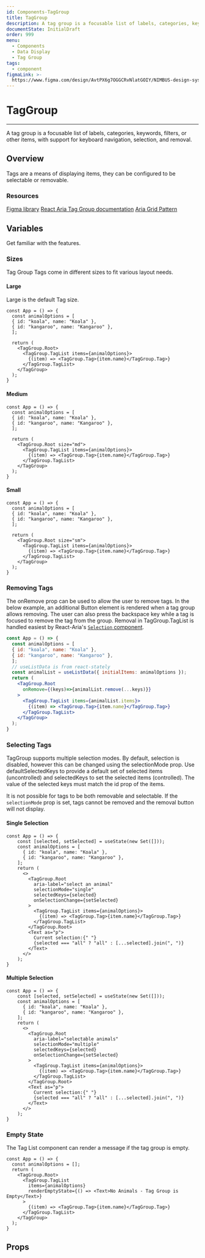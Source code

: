 ```yaml
---
id: Components-TagGroup
title: TagGroup
description: A tag group is a focusable list of labels, categories, keywords, filters, or other items, with support for keyboard navigation, selection, and removal.
documentState: InitialDraft
order: 999
menu:
  - Components
  - Data Display
  - Tag Group
tags:
  - component
figmaLink: >-
  https://www.figma.com/design/AvtPX6g7OGGCRvNlatGOIY/NIMBUS-design-system?node-id=4292-25466
---
```


# TagGroup

---

A tag group is a focusable list of labels, categories, keywords, filters, or other items, with support for keyboard navigation, selection, and removal.

## Overview

Tags are a means of displaying items, they can be configured to be selectable or removable.

### Resources

[Figma library](https://www.figma.com/design/AvtPX6g7OGGCRvNlatGOIY/NIMBUS-design-system?node-id=4292-25466)
[React Aria Tag Group documentation](https://react-spectrum.adobe.com/react-aria/TagGroup.html)
[Aria Grid Pattern](https://www.w3.org/WAI/ARIA/apg/patterns/grid/)

## Variables

Get familiar with the features.

### Sizes

Tag Group Tags come in different sizes to fit various layout needs.

#### Large

Large is the default Tag size. 

```jsx-live
const App = () => {
  const animalOptions = [
  { id: "koala", name: "Koala" },
  { id: "kangaroo", name: "Kangaroo" },
  ];

  return (
    <TagGroup.Root>
      <TagGroup.TagList items={animalOptions}>
        {(item) => <TagGroup.Tag>{item.name}</TagGroup.Tag>}
      </TagGroup.TagList>
    </TagGroup>
  );
}
```

#### Medium

```jsx-live
const App = () => {
  const animalOptions = [
  { id: "koala", name: "Koala" },
  { id: "kangaroo", name: "Kangaroo" },
  ];

  return (
    <TagGroup.Root size="md">
      <TagGroup.TagList items={animalOptions}>
        {(item) => <TagGroup.Tag>{item.name}</TagGroup.Tag>}
      </TagGroup.TagList>
    </TagGroup>
  );
}
```

#### Small

```jsx-live
const App = () => {
  const animalOptions = [
  { id: "koala", name: "Koala" },
  { id: "kangaroo", name: "Kangaroo" },
  ];

  return (
    <TagGroup.Root size="sm">
      <TagGroup.TagList items={animalOptions}>
        {(item) => <TagGroup.Tag>{item.name}</TagGroup.Tag>}
      </TagGroup.TagList>
    </TagGroup>
  );
}
```

### Removing Tags

The onRemove prop can be used to allow the user to remove tags. In the below example, an additional Button element is rendered when a tag group allows removing. The user can also press the backspace key while a tag is focused to remove the tag from the group. 
Removal in TagGroup.TagList is handled easiest by React-Aria's [`Selection` component](https://react-spectrum.adobe.com/react-aria/selection.html).

```jsx
const App = () => {
  const animalOptions = [
  { id: "koala", name: "Koala" },
  { id: "kangaroo", name: "Kangaroo" },
  ];
  // useListData is from react-stately
  const animalList = useListData({ initialItems: animalOptions });
  return (
    <TagGroup.Root 
      onRemove={(keys)=>{animalList.remove(...keys)}}
    >
      <TagGroup.TagList items={animalList.items}>
        {(item) => <TagGroup.Tag>{item.name}</TagGroup.Tag>}
      </TagGroup.TagList>
    </TagGroup>
  );
}
```

### Selecting Tags

TagGroup supports multiple selection modes. By default, selection is disabled, however this can be changed using the selectionMode prop. Use defaultSelectedKeys to provide a default set of selected items (uncontrolled) and selectedKeys to set the selected items (controlled). The value of the selected keys must match the id prop of the items.

It is not possible for tags to be both removable and selectable.  If the `selectionMode` prop is set, tags cannot be removed and the removal button will not display.

#### Single Selection
```jsx-live
const App = () => {
    const [selected, setSelected] = useState(new Set([]));
    const animalOptions = [
      { id: "koala", name: "Koala" },
      { id: "kangaroo", name: "Kangaroo" },
    ];
    return (
      <>
        <TagGroup.Root
          aria-label="select an animal"
          selectionMode="single"
          selectedKeys={selected}
          onSelectionChange={setSelected}
        >
          <TagGroup.TagList items={animalOptions}>
            {(item) => <TagGroup.Tag>{item.name}</TagGroup.Tag>}
          </TagGroup.TagList>
        </TagGroup.Root>
        <Text as="p">
          Current selection:{" "}
          {selected === "all" ? "all" : [...selected].join(", ")}
        </Text>
      </>
    );
}
```


#### Multiple Selection
```jsx-live
const App = () => {
    const [selected, setSelected] = useState(new Set([]));
    const animalOptions = [
      { id: "koala", name: "Koala" },
      { id: "kangaroo", name: "Kangaroo" },
    ];
    return (
      <>
        <TagGroup.Root
          aria-label="selectable animals"
          selectionMode="multiple"
          selectedKeys={selected}
          onSelectionChange={setSelected}
        >
          <TagGroup.TagList items={animalOptions}>
            {(item) => <TagGroup.Tag>{item.name}</TagGroup.Tag>}
          </TagGroup.TagList>
        </TagGroup.Root>
        <Text as="p">
          Current selection:{" "}
          {selected === "all" ? "all" : [...selected].join(", ")}
        </Text>
      </>
    );
}
```
### Empty State

The Tag List component can render a message if the tag group is empty.

```jsx-live
const App = () => {
  const animalOptions = [];
  return (
    <TagGroup.Root>
      <TagGroup.TagList 
        items={animalOptions}
        renderEmptyState={() => <Text>No Animals - Tag Group is Empty</Text>}
      >
        {(item) => <TagGroup.Tag>{item.name}</TagGroup.Tag>}
      </TagGroup.TagList>
    </TagGroup>
  );
}
```

## Props

<PropTable id="TagGroup" />
